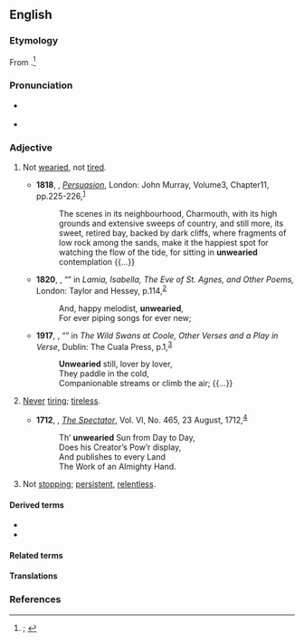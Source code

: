 ==English==
{{was wotd|2019|November|15}}

===Etymology===
From {{prefix|en|un|wearied}}.<ref>{{R:OED Online|pos=adj|id=219494|date=1926|nodot=yes}}; {{R:Lexico|pos=adj}}</ref>

===Pronunciation===
* {{a|RP|GA}} {{IPA|en|/ʌnˈwɪəɹid/}}
* {{hyphenation|en|un|weari|ed}}

===Adjective===
{{en-adj}}

# Not [[weary#Verb|wearied]], not [[tired#Adjective|tired]].
#: {{synonyms|en|energetic|untired}}
#: {{antonyms|en|Thesaurus:tired (exhausted)}}
#* '''1818''', {{w|Jane Austen}}, ''[[w:Persuasion (novel)|Persuasion]]'', London: John Murray, Volume{{nbsp}}3, Chapter{{nbsp}}11, pp.{{nbsp}}225-226,<sup>[https://archive.org/stream/northangerabbeyp141aust#page/n900/mode/1up]</sup>
#*: The scenes in its neighbourhood, Charmouth, with its high grounds and extensive sweeps of country, and still more, its sweet, retired bay, backed by dark cliffs, where fragments of low rock among the sands, make it the happiest spot for watching the flow of the tide, for sitting in '''unwearied''' contemplation {{...}}
#* '''1820''', {{w|John Keats}}, “{{w|Ode on a Grecian Urn}}” in ''Lamia, Isabella, The Eve of St. Agnes, and Other Poems,'' London: Taylor and Hessey, p.{{nbsp}}114,<sup>[https://catalog.hathitrust.org/Record/009183028]</sup>
#*: And, happy melodist, '''unwearied''',
#*: For ever piping songs for ever new;
#* '''1917''', {{w|William Butler Yeats}}, “{{w|The Wild Swans at Coole}}” in ''The Wild Swans at Coole, Other Verses and a Play in Verse'', Dublin: The Cuala Press, p.{{nbsp}}1,<sup>[https://archive.org/details/wildswansatcoole00yeatrich]</sup>
#*: '''Unwearied''' still, lover by lover,
#*: They paddle in the cold,
#*: Companionable streams or climb the air; {{...}}
# [[never|Never]] [[tire#Verb|tiring]]; [[tireless]].
#: {{synonyms|en|indefatigable|inexhaustible|unflagging|untiring|unwearying}}
#* '''1712''', {{w|Joseph Addison}}, ''[[w:The Spectator (1711)|The Spectator]]'', Vol. VI, No. 465, 23 August, 1712,<sup>[https://catalog.hathitrust.org/Record/009330112]</sup>
#*: Th’ '''unwearied''' Sun from Day to Day,
#*: Does his Creator’s Pow’r display,
#*: And publishes to every Land
#*: The Work of an Almighty Hand.
# Not [[stop#Verb|stopping]]; [[persistent]], [[relentless]].
#: {{synonyms|en|ceaseless|incessant|unremitting}}

====Derived terms====
* {{l|en|unweariedly}}
* {{l|en|unweariedness}}

====Related terms====
{{col3|en|wearied|wearily|weariness|wearish|wearishness|wearisome|wearisomeness|weary}}

====Translations====
{{trans-top|not wearied}}
{{trans-mid}}
{{trans-bottom}}

{{trans-see|never tiring|tireless}}
{{trans-see|not stopping|persistent|relentless}}

===References===
<references />